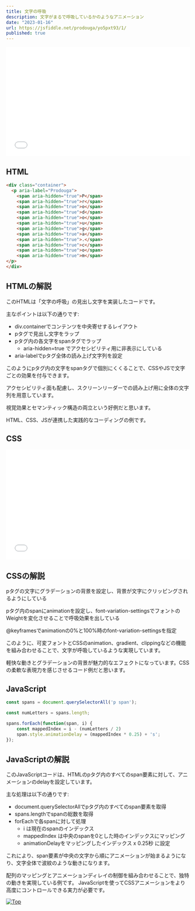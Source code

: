 ```yaml
---
title: 文字の呼吸
description: 文字がまるで呼吸しているかのようなアニメーション
date: "2023-01-16"
url: https://jsfiddle.net/prodouga/yo5pxt93/1/
published: true
---
```


<iframe width="100%" height="300" src="//jsfiddle.net/prodouga/yo5pxt93/1/embedded/result/" allowfullscreen="allowfullscreen" allowpaymentrequest frameborder="0"></iframe>

## HTML

```html
<div class="container">
  <p aria-label="Prodouga">
    <span aria-hidden="true">P</span>
    <span aria-hidden="true">r</span>
    <span aria-hidden="true">o</span>
    <span aria-hidden="true">d</span>
    <span aria-hidden="true">o</span>
    <span aria-hidden="true">u</span>
    <span aria-hidden="true">g</span>
    <span aria-hidden="true">a</span>
    <span aria-hidden="true">.</span>
    <span aria-hidden="true">c</span>
    <span aria-hidden="true">o</span>
    <span aria-hidden="true">m</span>
</p>
</div>
```

## HTMLの解説

このHTMLは「文字の呼吸」の見出し文字を実装したコードです。

主なポイントは以下の通りです:

- div.containerでコンテンツを中央寄せするレイアウト
- pタグで見出し文字をラップ
- pタグ内の各文字をspanタグでラップ
  - aria-hidden=true でアクセシビリティ用に非表示にしている
- aria-labelでpタグ全体の読み上げ文字列を設定

このようにpタグ内の文字をspanタグで個別にくくることで、CSSやJSで文字ごとの効果を付与できます。

アクセシビリティ面も配慮し、スクリーンリーダーでの読み上げ用に全体の文字列を用意しています。

視覚効果とセマンティック構造の両立という好例だと思います。

HTML、CSS、JSが連携した実践的なコーディングの例です。

## CSS

<iframe width="100%" height="300" src="//jsfiddle.net/prodouga/yo5pxt93/1/embedded/css/dark/" allowfullscreen="allowfullscreen" allowpaymentrequest frameborder="0"></iframe>

## CSSの解説

pタグの文字にグラデーションの背景を設定し、背景が文字にクリッピングされるようにしている

pタグ内のspanにanimationを設定し、font-variation-settingsでフォントのWeightを変化させることで呼吸効果を出している

@keyframesでanimationの0%と100%時のfont-variation-settingsを指定

このように、可変フォントとCSSのanimation、gradient、clippingなどの機能を組み合わせることで、文字が呼吸しているような実現しています。

軽快な動きとグラデーションの背景が魅力的なエフェクトになっています。CSSの柔軟な表現力を感じさせるコード例だと思います。

## JavaScript

```js
const spans = document.querySelectorAll('p span');

const numLetters = spans.length;

spans.forEach(function(span, i) {
    const mappedIndex = i - (numLetters / 2)
    span.style.animationDelay = (mappedIndex * 0.25) + 's';
});
```

## JavaScriptの解説

このJavaScriptコードは、HTMLのpタグ内のすべてのspan要素に対して、アニメーションのdelayを設定しています。

主な処理は以下の通りです:

- document.querySelectorAllでpタグ内のすべてのspan要素を取得
- spans.lengthでspanの総数を取得
- forEachで各spanに対して処理
  - i は現在のspanのインデックス
  - mappedIndex は中央のspanを0とした時のインデックスにマッピング
  - animationDelayをマッピングしたインデックス x 0.25秒 に設定

これにより、span要素が中央の文字から順にアニメーションが始まるようになり、文字全体で波紋のような動きになります。

配列のマッピングとアニメーションディレイの制御を組み合わせることで、独特の動きを実現している例です。
JavaScriptを使ってCSSアニメーションをより高度にコントロールできる実力が必要です。

[![Top](/top.svg)](#top)
